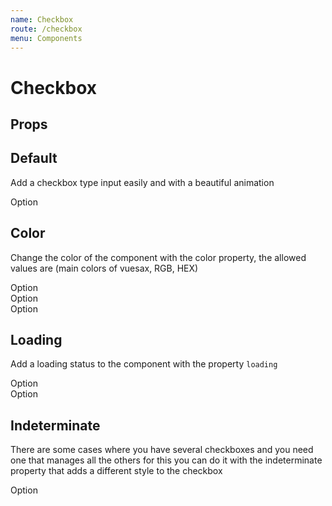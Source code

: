 ```yaml
---
name: Checkbox
route: /checkbox
menu: Components
---
```




# Checkbox

## Props

<Props of={Checkbox} />

## Default

Add a checkbox type input easily and with a beautiful animation

<Playground>
  <section class="d-section">
    <div class="d-section__item">
      <Checkbox>Option</Checkbox>
    </div>
  </section>
</Playground>

## Color

Change the color of the component with the color property, the allowed values ​​are (main colors of vuesax, RGB, HEX)

<Playground>
  <section class="d-section margin-bottom">
    <div class="d-section__item">
      <Checkbox color="primary" checked>
        Option
      </Checkbox>
    </div>
  </section>
  <section class="d-section margin-bottom">
    <div class="d-section__item">
      <Checkbox color="success" checked>
        Option
      </Checkbox>
    </div>
  </section>
  <section class="d-section margin-bottom">
    <div class="d-section__item">
      <Checkbox color="danger" checked>
        Option
      </Checkbox>
    </div>
  </section>
</Playground>

## Loading

Add a loading status to the component with the property `loading`

<Playground>
  <section class="d-section">
    <div class="d-section__item">
      <Checkbox loading>Option</Checkbox>
    </div>
  </section>
    <section class="d-section">
    <div class="d-section__item">
      <Checkbox loading checked>Option</Checkbox>
    </div>
  </section>
</Playground>

## Indeterminate

There are some cases where you have several checkboxes and you need one that manages all the others for this you can do it with the indeterminate property that adds a different style to the checkbox

<Playground>
  <section class="d-section">
    <div class="d-section__item">
      <Checkbox indeterminate>Option</Checkbox>
    </div>
  </section>
</Playground>
